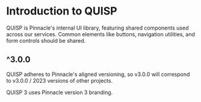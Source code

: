 
<Meta title="QUISP/Introduction" />

# Introduction to QUISP

QUISP is Pinnacle's internal UI library, featuring shared components used across our services. Common elements like buttons, navigation utilities, and form controls should be shared.

## ^3.0.0

QUISP adheres to Pinnacle's aligned versioning, so v3.0.0 will correspond to v3.0.0 / 2023 versions of other projects.

QUISP 3 uses Pinnacle version 3 branding.
